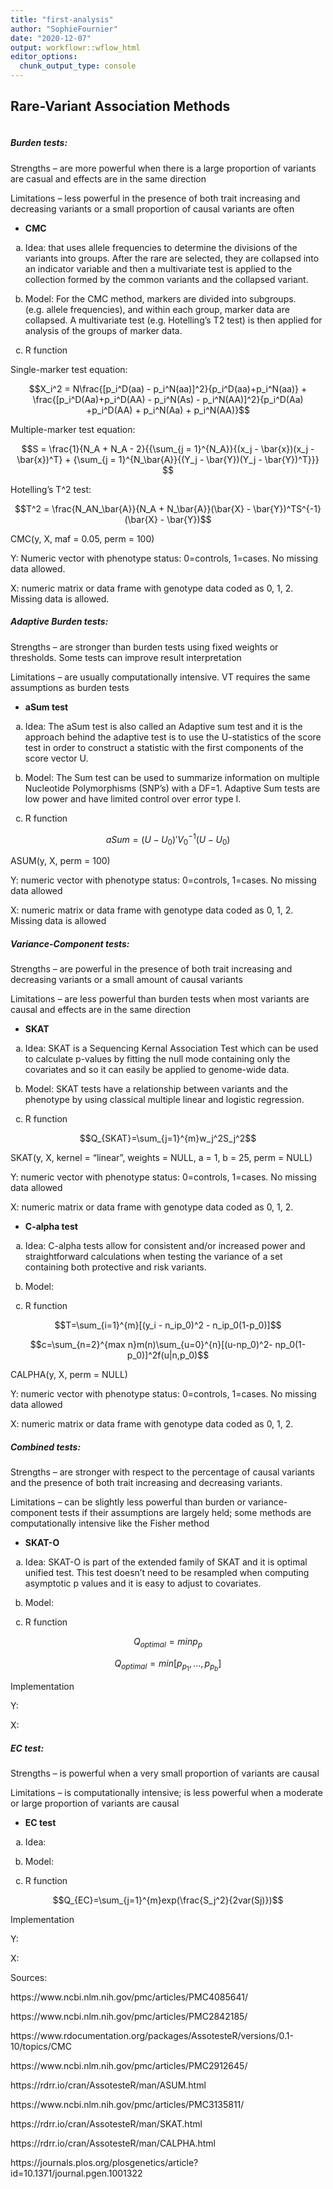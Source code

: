 ```yaml
---
title: "first-analysis"
author: "SophieFournier"
date: "2020-12-07"
output: workflowr::wflow_html
editor_options:
  chunk_output_type: console
---
```


## Rare-Variant Association Methods

```r

```
##### **Burden tests:**

Strengths – are more powerful when there is a large proportion of variants are casual and effects are in the same direction

Limitations – less powerful in the presence of both trait increasing and decreasing variants or a small proportion of causal variants are often

* **CMC**

(a) Idea: that uses allele frequencies to determine the divisions of the variants into groups. After the rare are selected, they are collapsed into an indicator variable and then a multivariate test is applied to the collection formed by the common variants and the collapsed variant.

(b) Model: For the CMC method, markers are divided into subgroups. (e.g. allele frequencies), and within each group, marker data are collapsed. A multivariate test (e.g. Hotelling’s T2 test) is then applied for analysis of the groups of marker data. 

(c) R function

Single-marker test equation:

$$X_i^2 = N\frac{[p_i^D(aa) - p_i^N(aa)]^2}{p_i^D(aa)+p_i^N(aa)} + \frac{[p_i^D(Aa)+p_i^D(AA) - p_i^N(As) - p_i^N(AA)]^2}{p_i^D(Aa) +p_i^D(AA) + p_i^N(Aa) + p_i^N(AA)}$$

Multiple-marker test equation:
  
$$S = \frac{1}{N_A + N_A - 2}{{\sum_{j = 1}^{N_A}}{(x_j - \bar{x})(x_j - \bar{x})^T} + {\sum_{j = 1}^{N_\bar{A}}{(Y_j - \bar{Y})(Y_j - \bar{Y})^T}}} $$

Hotelling's T^2 test:

$$T^2 = \frac{N_AN_\bar{A}}{N_A + N_\bar{A}}(\bar{X} - \bar{Y})^TS^{-1}(\bar{X} - \bar{Y})$$

CMC(y, X, maf = 0.05, perm = 100) 

Y: Numeric vector with phenotype status: 0=controls, 1=cases. No missing data allowed.

X: numeric matrix or data frame with genotype data coded as 0, 1, 2. Missing data is allowed. 

##### **Adaptive Burden tests:** 

Strengths – are stronger than burden tests using fixed weights or thresholds. Some tests can improve result interpretation

Limitations – are usually computationally intensive. VT requires the same assumptions as burden tests

* **aSum test** 

(a) Idea: The aSum test is also called an Adaptive sum test and it is the approach behind the adaptive test is to use the U-statistics of the score test in order to construct a statistic with the first components of the score vector U. 

(b) Model: The Sum test can be used to summarize information on multiple Nucleotide Polymorphisms (SNP’s) with a DF=1. Adaptive Sum tests are low power and have limited control over error type I.

(c) R function

$$aSum=(U-U_0)'V_0^{-1}(U-U_0)$$

ASUM(y, X, perm = 100)

Y: numeric vector with phenotype status: 0=controls, 1=cases. No missing data allowed

X: numeric matrix or data frame with genotype data coded as 0, 1, 2. Missing data is allowed

##### **Variance-Component tests:** 

Strengths – are powerful in the presence of both trait increasing and decreasing variants or a small amount of causal variants

Limitations – are less powerful than burden tests when most variants are causal and effects are in the same direction

* **SKAT** 

(a) Idea: SKAT is a Sequencing Kernal Association Test which can be used to calculate p-values by fitting the null mode containing only the covariates and so it can easily be applied to genome-wide data.

(b) Model: SKAT tests have a relationship between variants and the phenotype by using classical multiple linear and logistic regression.

(c) R function

$$Q_{SKAT}=\sum_{j=1}^{m}w_j^2S_j^2$$

SKAT(y, X, kernel = "linear", weights = NULL, a = 1, b = 25, perm = NULL) 

Y: numeric vector with phenotype status: 0=controls, 1=cases. No missing data allowed

X: numeric matrix or data frame with genotype data coded as 0, 1, 2.

* **C-alpha test** 

(a) Idea: C-alpha tests allow for consistent and/or increased power and straightforward calculations when testing the variance of a set containing both protective and risk variants.

(b) Model:

(c) R function

$$T=\sum_{i=1}^{m}[(y_i - n_ip_0)^2 - n_ip_0(1-p_0)]$$

$$c=\sum_{n=2}^{max   n}m(n)\sum_{u=0}^{n}[(u-np_0)^2- np_0(1-p_0)]^2f(u|n,p_0)$$

CALPHA(y, X, perm = NULL)

Y: numeric vector with phenotype status: 0=controls, 1=cases. No missing data allowed

X: numeric matrix or data frame with genotype data coded as 0, 1, 2. 

##### **Combined tests:** 

Strengths – are stronger with respect to the percentage of causal variants and the presence of both trait increasing and decreasing variants.

Limitations – can be slightly less powerful than burden or variance-component tests if their assumptions are largely held; some methods are computationally intensive like the Fisher method

* **SKAT-O** 

(a) Idea: SKAT-O is part of the extended family of SKAT and it is optimal unified test. This test doesn’t need to be resampled when computing asymptotic p values and it is easy to adjust to covariates.

(b) Model:

(c) R function

$$Q_{optimal}=minp_p$$

$$Q_{optimal}=min[p_{p_1},...,p_{p_b}]$$

Implementation

Y:

X:

##### **EC test:** 

Strengths – is powerful when a very small proportion of variants are causal

Limitations – is computationally intensive; is less powerful when a moderate or large proportion of variants are causal

* **EC test** 

(a) Idea:

(b) Model:

(c) R function

$$Q_{EC}=\sum_{j=1}^{m}exp(\frac{S_j^2}{2var(Sj)})$$

Implementation

Y:

X:

Sources:

https://www.ncbi.nlm.nih.gov/pmc/articles/PMC4085641/ 

https://www.ncbi.nlm.nih.gov/pmc/articles/PMC2842185/

https://www.rdocumentation.org/packages/AssotesteR/versions/0.1-10/topics/CMC 

https://www.ncbi.nlm.nih.gov/pmc/articles/PMC2912645/

https://rdrr.io/cran/AssotesteR/man/ASUM.html

https://www.ncbi.nlm.nih.gov/pmc/articles/PMC3135811/

https://rdrr.io/cran/AssotesteR/man/SKAT.html

https://rdrr.io/cran/AssotesteR/man/CALPHA.html

https://journals.plos.org/plosgenetics/article?id=10.1371/journal.pgen.1001322
